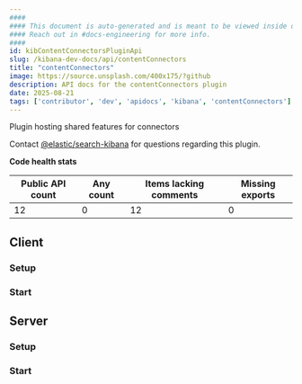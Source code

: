 ```yaml
---
####
#### This document is auto-generated and is meant to be viewed inside our experimental, new docs system.
#### Reach out in #docs-engineering for more info.
####
id: kibContentConnectorsPluginApi
slug: /kibana-dev-docs/api/contentConnectors
title: "contentConnectors"
image: https://source.unsplash.com/400x175/?github
description: API docs for the contentConnectors plugin
date: 2025-08-21
tags: ['contributor', 'dev', 'apidocs', 'kibana', 'contentConnectors']
---
```


Plugin hosting shared features for connectors

Contact [@elastic/search-kibana](https://github.com/orgs/elastic/teams/search-kibana) for questions regarding this plugin.

**Code health stats**

| Public API count  | Any count | Items lacking comments | Missing exports |
|-------------------|-----------|------------------------|-----------------|
| 12 | 0 | 12 | 0 |

## Client

### Setup
<DocDefinitionList data={[contentConnectorsObj.client.setup]}/>

### Start
<DocDefinitionList data={[contentConnectorsObj.client.start]}/>

## Server

### Setup
<DocDefinitionList data={[contentConnectorsObj.server.setup]}/>

### Start
<DocDefinitionList data={[contentConnectorsObj.server.start]}/>

